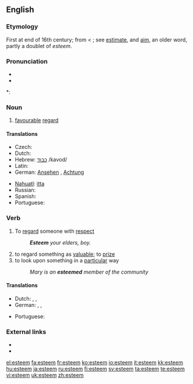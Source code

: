 ==English==

===Etymology===
First at end of 16th century; from {{etyl|frm}} {{term|estimer}} < {{etyl|la}} {{term|aestimare||to value, rate, weigh, estimate}}; see [[estimate]], and [[aim]], an older word, partly a doublet of ''esteem''.

===Pronunciation===
* {{IPA|[ɛsˈtim]}}
* {{audio|en-us-esteem.ogg|Audio (US)}}

*: {{rhymes|iːm}}

===Noun===
{{en-noun|-}}

# [[favourable]] [[regard]]

====Translations====
{{trans-top|esteem}}
* Czech: {{t-|cs|úcta|f}}
* Dutch: {{t+|nl|achting|f}}
* Hebrew: [[כבוד]] /kavod/
* Latin: {{t-|la|diligere}}
* German: [[Ansehen]] {{n}}, [[Achtung]] {{f}}
{{trans-mid}}
* [[Nahuatl]]: [[itta]]
* Russian: {{t+|ru|уважение|tr=uvazhenie|sc=Cyrl}}
* Spanish: {{t-|es|estima}}
* Portuguese: {{t+|pt|estima}}
{{trans-bottom}}

===Verb===
{{en-verb}}

# To [[regard]] someone with [[respect]]
#: '''''Esteem''' your elders, boy.''
# to regard something as [[valuable]]; to [[prize]]
# to look upon something in a [[particular]] way
#: ''Mary is an '''esteemed''' member of the community''

====Translations====
{{trans-top|esteem}}
* Dutch: {{t+|nl|achten}}, {{t+|nl|waarderen}}, {{t+|nl|prijzen}}
* German: {{t+|de|schätzen}}, {{t+|de|ansehen}}, {{t+|de|achten}}
{{trans-mid}}
* Portuguese: {{t+|pt|estimar}}
{{trans-bottom}}

===External links===
* {{R:Webster 1913}}
* {{R:Century 1911}}

[[el:esteem]]
[[fa:esteem]]
[[fr:esteem]]
[[ko:esteem]]
[[io:esteem]]
[[it:esteem]]
[[kk:esteem]]
[[hu:esteem]]
[[ja:esteem]]
[[ru:esteem]]
[[fi:esteem]]
[[sv:esteem]]
[[ta:esteem]]
[[te:esteem]]
[[vi:esteem]]
[[uk:esteem]]
[[zh:esteem]]